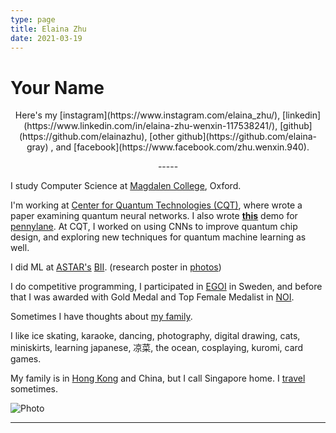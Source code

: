 ```yaml
---
type: page
title: Elaina Zhu
date: 2021-03-19
---
```


# Your Name

  <center>
            <p>
              Here's my
                [instagram](https://www.instagram.com/elaina_zhu/),
                [linkedin](https://www.linkedin.com/in/elaina-zhu-wenxin-117538241/), 
                [github](https://github.com/elainazhu), 
                [other github](https://github.com/elaina-gray)
                , and 
                [facebook](https://www.facebook.com/zhu.wenxin.940).
             </p>
             <p>
             -----
             </p>
      </center>

I study Computer Science at [Magdalen College](https://www.magd.ox.ac.uk), Oxford. 

I'm working at [Center for Quantum Technologies (CQT)](https://www.quantumlah.org), where wrote a paper examining quantum neural networks.
I also wrote [**this**](https://pennylane.ai/qml/demos/tutorial_post-variational_quantum_neural_networks/) demo for [pennylane](https://pennylane.ai).
At CQT, I worked on using CNNs to improve quantum chip design, and exploring new techniques for quantum machine learning as well.

I did ML at [ASTAR's](https://www.a-star.edu.sg) [BII](https://www.a-star.edu.sg/bii). (research poster in <a href = "https://elainazhu.com/photos"> photos</a>)

I do competitive programming, I participated in [EGOI](https://wwwdontmesswith6a.blogspot.com/2023/07/egoi-2023-singapore-team-results.html) in Sweden, and before that I was awarded with Gold Medal and Top Female Medalist in [NOI](https://noisg.comp.nus.edu.sg/noi/noiTwentySixResults.php#section3).

Sometimes I have thoughts about [my family](https://elainazhu.com/posts_archive/family). 

I like ice skating, karaoke, dancing, photography, digital drawing, cats, miniskirts, learning japanese, 凉菜, the ocean, cosplaying, kuromi, card games.

My family is in [Hong Kong](https://elainazhu.com/posts_archive/hongkong) and China, but I call Singapore home. I [travel](https://elainazhu.com/posts_archive/travel) sometimes. 




<Image
  src="/images/self.jpg"
  alt="Photo"
  width={1125}
  height={750}
  priority
  className="next-image"
/>

---
